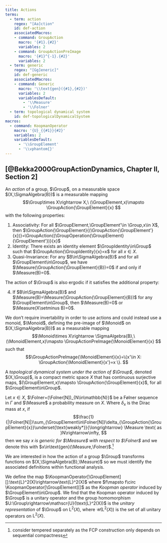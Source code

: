 ```yaml
---
title: Actions
terms:
  - term: action
    regex: "[Aa]ction"
    id: def-action
    associatedMacros:
    - command: GroupAction
      macro: '{#1}.{#2}'
      variables: 2
    - command: GroupActionPreImage
      macro: '{#1}^{-1}.{#2}'
      variables: 2
  - term: generic
    regex: "[Gg]eneric]"
    id: def-generic
    associatedMacros:
    - command: Generic
      macro: '\\text{gen}({#1},{#2})'
      variables: 2
      variablesDefault:
        - '\\Measure'
        - '\\Folner'
  - term: topological dynamical system
    id: def-topologicalDynamicalSystem
macros:
  - command: KoopmanOperator
    macro: '{U}_{{#1}}{#2}'
    variables: 2
    variablesDefault:
      - '\\GroupElement'
      - '\\vphantom{}'
---
```


::: {#def-action}
## [[@Bekka2000GroupActionDynamics, Chapter II, Section 2]]{.no-paren}

An *action* of a group, $\Group$, on a measurable space $(X,\SigmaAlgebra{B})$ is a measurable mapping
$$\Group\times X\rightarrow X,\ (\GroupElement,x)\mapsto \GroupAction{\GroupElement}{x} $$
with the following properties:

1. Associativity: For all $\GroupElement,\GroupElement'\in \Group,x\in X$, then $\GroupAction{\GroupElement}{(\GroupAction{\GroupElement'}{x})}=\GroupAction{(\GroupOperation{\GroupElement}{\GroupElement'})}{x}$
2. Identity: There exists an identity element $\GroupIdentity\in\Group$ such that $\GroupAction{\GroupIdentity}{x}=x$ for all $x\in X$.
3. Quasi-Invariance: For any $B\in\SigmaAlgebra{B}$ and for all $\GroupElement\in\Group$, we have $\Measure(\GroupAction{\GroupElement}{B})=0$ if and only if $\Measure(B)=0$.

The action of $\Group$ is also ergodic if it satisfies the additional property:

4. If $B\in\SigmaAlgebra{B}$ and $\Measure(B)=\Measure(\GroupAction{\GroupElement}{B})$ for any $\GroupElement\in\Group$, then $\Measure(B)=0$ or $\Measure(X\setminus B)=0$.

:::

::: {#rem-MonoidAction}
We don't require invertability in order to use actions and could instead use a monoid, $\Monoid$, defining the pre-image of $\Monoid$ on $(X,\SigmaAlgebra{B})$ as a measurable mapping
$$\Monoid\times X\rightarrow \SigmaAlgebra{B},\ (\MonoidElement,x)\mapsto \GroupActionPreImage{\MonoidElement}{x} $$
such that
$$\GroupActionPreImage{\MonoidElement}{x}=\{x'\in X: \GroupAction{\MonoidElement}{x'}=x \}. $$
:::

::: {#def-topologicalDynamicalSystem}

A *topological dynamical system under the action of $\Group$*, denoted $(X,\Group)$, is a compact metric space $X$ that has continuous surjective maps, $(\GroupElement,x)\mapsto \GroupAction{\GroupElement}{x}$, for all $\GroupElement\in\Group$.

:::

::: {#def-generic}

Let $x\in X$, $\Folner=(\Folner[N])_{N\in\mathbb{N}}$ be a Følner sequence in $\Gamma$ and $\Measure$ a probability measure on $X$. Where $\delta_x$ is the Dirac mass at $x$, if
$$\frac{1}{|\Folner[N]|}\sum_{\GroupElement\in\Folner[N]}\delta_{\GroupAction{\GroupElement}{x}}\underset{\text{weakly*}}{\longrightarrow} \Measure \text{ as }N\rightarrow\infty, $$
then we say *$x$ is generic for $\Measure$ with respect to $\Folner$* and we denote this with $x\in\text{gen}(\Measure,\Folner)$.^[consider tempered separately as the FCP construction only depends on sequential compactness]

:::

We are interested in how the action of a group $\Group$ transforms functions on $(X,\SigmaAlgebra{B},\Measure)$ so we must identify the associated definitions within functional analysis.

We define the map $\KoopmanOperator[\GroupElement][]:\text{L}^2(X)\rightarrow\text{L}^2(X)$ where $f\mapsto f\circ \KoopmanOperator[\GroupElement][]$ as the *Koopman operator* induced by $\GroupElement\in\Group$. We find that the Koopman operator induced by $\Group$ is a unitary operator and the group homomorphism $U:\Group\rightarrow\mathscr{U}(\text{L}^2(X))$ is the *unitary representation* of $\Group$ on $\text{L}^2(X)$, where $\mathscr{U}(\text{L}^2(X))$ is the set of all unitary operators on $\text{L}^2(X)$.
